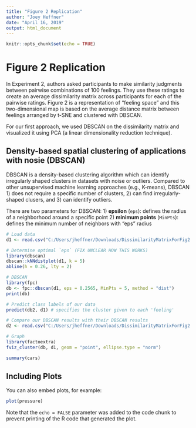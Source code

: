 ```yaml
---
title: "Figure 2 Replication"
author: "Joey Heffner"
date: "April 16, 2019"
output: html_document
---
```


```r
knitr::opts_chunk$set(echo = TRUE)
```

# Figure 2 Replication
In Experiment 2, authors asked participants to make similarity judgments between pairwise combinations of 100 feelings. They use these ratings to create an average dissimilarity matrix across participants for each of the pairwise ratings. Figure 2 is a representation of "feeling space" and this two-dimensional map is based on the average distance matrix between feelings arranged by t-SNE and clustered with DBSCAN. 

For our first approach, we used DBSCAN on the dissimilarity matrix and visualized it using PCA (a linear dimensionality reduction technique). 

## Density-based spatial clustering of applications with nosie (DBSCAN)
DBSCAN is a density-based clustering algorithm which can identify irregularly shaped clusters in datasets with noise or outliers. Compared to other unsupervised machine learning approaches (e.g., K-means), DBSCAN 1) does not require a specific number of clusters, 2) can find irregularly-shaped clusers, and 3) can identify outliers. 

There are two parameters for DBSCAN: 
1) **epsilon** (`eps`): defines the radius of a neighborhood around a specific point
2) **minimum points** (`MinPts`): defines the minimum number of neighbors with "eps" radius

```r
# Load data
d1 <- read.csv("C:/Users/jheffner/Downloads/DissimilarityMatrixForFig2 (1).csv", header = TRUE)

# Determine optimal `eps` (FIX UNCLEAR HOW THIS WORKS)
library(dbscan)
dbscan::kNNdistplot(d1, k = 5)
abline(h = 0.26, lty = 2)

# DBSCAN
library(fpc)
db <- fpc::dbscan(d1, eps = 0.2565, MinPts = 5, method = "dist")
print(db)

# Predict class labels of our data
predict(db2, d1) # specifies the cluster given to each 'feeling'

# Compare our DBSCAN results with their DBSCAN results
d2 <- read.csv("C:/Users/jheffner/Downloads/DissimilarityMatrixForFig2 (1).csv", header = TRUE)

# Graph
library(factoextra)
fviz_cluster(db, d1, geom = "point", ellipse.type = "norm")
```

```r
summary(cars)
```

## Including Plots

You can also embed plots, for example:

```r
plot(pressure)
```

Note that the `echo = FALSE` parameter was added to the code chunk to prevent printing of the R code that generated the plot.
